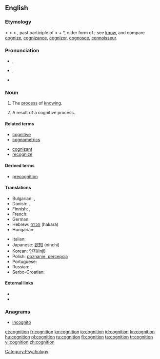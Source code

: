 ==English==

===Etymology===
< {{etyl|enm}} {{term|cognicion}} < {{etyl|la}} {{term|cognitio||knowledge, perception, a judicial examination, trial}} < {{term|cognitus}}, past participle of {{term|cognoscere||to know}} < {{term|co-||together}} + *{{term||gnoscere}}, older form of {{term|noscere||to know}}; see [[know]], and compare [[cognize]], [[cognizance]], [[cognizor]], [[cognosce]], [[connoisseur]].

===Pronunciation===
* {{a|RP}} {{IPA|/kɒɡˈnɪʃən/}}, {{SAMPA|/kQg"nIS@n/}}
* {{a|US}} {{IPA|/kɑɡˈnɪʃən/}}, {{SAMPA|/kAg"nIs@n/}}
* {{hyphenation|cog|ni|tion}}

===Noun===
{{wikipedia}}
{{en-noun|s|-}}

# The [[process]] of [[know]]ing.
# {{countable}} A result of a cognitive process.

====Related terms====
{{rel-top|terms related to ''cognition''}}
* [[cognitive]]
* [[cognometrics]]
{{rel-mid}}
* [[cognizant]]
* [[recognize]]
{{rel-bottom}}

====Derived terms====
* [[precognition]]

====Translations====
{{trans-top|process of knowing}}
* Bulgarian: {{t+|bg|знание|n}},  {{t|bg|познание|n}}
* Danish: {{t-|da|kognition}}, {{t|da|erkendelse}}
* Finnish: {{t-|fi|kognitio}}, {{t-|fi|tajunta}}
* French: {{t+|fr|connaissance|f}}
* German: {{t+|de|Kognition|f}}
* Hebrew: [[הכרה]] (hakara) {{f}}
* Hungarian: {{t+|hu|megismerés}}
{{trans-mid}}
* Italian: {{t+|it|conoscenza|m}}
* Japanese: [[認知]] (ninchi)
* Korean: 인지(inji)
* Polish: [[poznanie, percepcja]] {{n}}
* Portuguese: {{t+|pt|cognição}}
* Russian: {{t+|ru|познание}}, {{t+|ru|восприятие}}
* Serbo-Croatian: {{t-|sh|spoznaja|f}}
{{trans-bottom}}

====External links====
* {{R:Webster 1913}}
* {{R:Century 1911}}

===Anagrams===
* [[incognito]]

[[Category:Psychology]]

[[et:cognition]]
[[fr:cognition]]
[[ko:cognition]]
[[io:cognition]]
[[id:cognition]]
[[kn:cognition]]
[[hu:cognition]]
[[pl:cognition]]
[[ru:cognition]]
[[fi:cognition]]
[[ta:cognition]]
[[tr:cognition]]
[[vi:cognition]]
[[zh:cognition]]